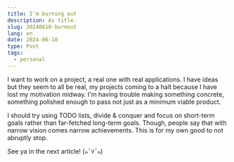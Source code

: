```yaml
---
title: I'm burning out
description: As title.
slug: 20240610-burnout
lang: en
date: 2024-06-10
type: Post
tags:
  - personal
---
```


I want to work on a project, a real one with real applications. I have ideas but they seem to all be real, my projects
coming to a halt because I have lost my motivation midway. I'm having trouble making something concrete, something
polished enough to pass not just as a minimum viable product.

I should try using TODO lists, divide & conquer and focus on short-term goals rather than far-fetched long-term goals.
Though, people say that with narrow vision comes narrow achievements. This is for my own good to not abruptly stop.

See ya in the next article! (๑¯∀¯๑)

